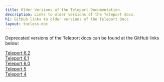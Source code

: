 ```yaml
---
title: Older Versions of the Teleport Documentation
description: Links to older versions of the Teleport docs.
h1: GitHub links to older versions of the Teleport Docs
layout: tocless-doc
---
```


Deprecated versions of the Teleport docs can be found at the GitHub links below:

[Teleport 6.2](https://github.com/gravitational/teleport/tree/branch/v6.2) <br/>
[Teleport 6.1](https://github.com/gravitational/teleport/tree/branch/v6.1) <br/>
[Teleport 6.0](https://github.com/gravitational/teleport/tree/branch/v6.0) <br/>
[Teleport 5](https://github.com/gravitational/teleport/tree/branch/5.0) <br/>
[Teleport 4](https://github.com/gravitational/teleport/tree/branch/4.4) <br/>